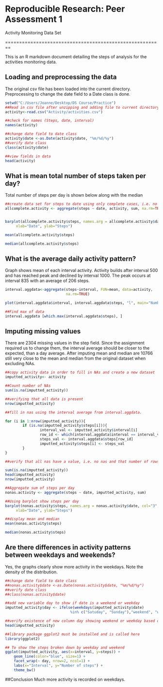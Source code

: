 # Reproducible Research: Peer Assessment 1
Activity Monitoring Data Set

========================================================

This is an R markdown document detailing the steps of analysis for the 
activities monitoring data.

## Loading and preprocessing the data
The original csv file has been loaded into the current directory.
Preprocessing to change the date field to a Date class is done.

```r
setwd("C:/Users/Joanne/Desktop/DS Course/Practice")
##Read in csv file after unzipping and adding file to current directory
activity<-read.csv("Activity/activities.csv")

##check for names (Steps, date, interval) 
names(activity)

##change date field to date class
activity$date <-as.Date(activity$date, "%m/%d/%y")
##verify date class
class(activity$date)

##view fields in data
head(activity)
```

## What is mean total number of steps taken per day?
Total number of steps per day is shown below along with the median
```r
##create data set for steps to date using only complete cases, i.e. no NAs
allcomplete.activity <- aggregate(steps ~ date, activity, sum, na.rm=TRUE)


barplot(allcomplete.activity$steps, names.arg = allcomplete.activity$date, col="3", main="Total Steps Per Date", 
     xlab="Date", ylab="Steps")

mean(allcomplete.activity$steps)

median(allcomplete.activity$steps)

```
## What is the average daily activity pattern?
Graph shows mean of each interval activity. Activity builds after interval 500 and has reached peak and declined by interval 1000.  The peak occurs at interval 835 with an average of 206 steps.

```r
interval.aggdata<-aggregate(steps~interval, FUN=mean, data=activity, 
                            na.rm=TRUE)

plot(interval.aggdata$interval, interval.aggdata$steps, "l", main="Number of Steps by Interval", xlab="Interval", ylab="Steps")

##Find max of data
interval.aggdata [which.max(interval.aggdata$steps), ]
```

## Imputing missing values
There are 2304 missing values in the step field.  Since the assignment required us to change them, the interval average should be closer to the expected, than a day average.  After imputing mean and median are 10766 still very close to the mean and median from the original dataset when excluding NAs. 

```r
##copy activity data in order to fill in NAs and create a new dataset
imputted_activity<- activity

##Count number of NAs        
sum(is.na(imputted_activity))

##verifying that all data is present
nrow(imputted_activity)

##fill in nas using the interval average from interval.aggdata.  

for (i in 1:nrow(imputted_activity)){
        if (is.na(imputted_activity$steps[i])){
                interval_val <- imputted_activity$interval[i]
                row_id <- which(interval.aggdata$interval == interval_val)
                steps_val <- interval.aggdata$steps[row_id]
                imputted_activity$steps[i] <- steps_val
        }
}

##verify that all nas have a value, i.e. no nas and that number of rows is still the same

sum(is.na(imputted_activity))
head(imputted_activity)
nrow(imputted_activity)

##Aggregate sum of steps per day
nonas.activity <- aggregate(steps ~ date, imputted_activity, sum)

##Using barplot show steps per day
barplot(nonas.activity$steps, names.arg = nonas.activity$date, col="3", main="Total Steps Per Date", 
     xlab="Date", ylab="Steps")

##display mean and median
mean(nonas.activity$steps)

median(nonas.activity$steps)
```

## Are there differences in activity patterns between weekdays and weekends?
Yes, the graphs clearly show more activity in the weekdays.  Note the density
of the distribution.
```r
##change date field to date class
##nonas.activity$date <-as.Date(nonas.activity$date, "%m/%d/%y")
##verify date class
##class(nonas.activity$date)

##add new variable day to show if date is a weekend or weekday
imputted_activity$day <- ifelse(weekdays(imputted_activity$date) 
                              %in% c("Satuday", "Sunday"),"weekend", "weekday")

##verify existence of new column day showing weekend or weekday based on date
head(imputted_activity)

##library package ggplot2 must be installed and is called here
library(ggplot2)

## To show the steps broken down by weekday and weekend
ggplot(imputted_activity, aes(x=interval, y=steps)) + 
    geom_line(color="blue", size=1) + 
    facet_wrap(~ day, nrow=2, ncol=1) +
    labs(x="Interval", y="Number of steps") +
    theme_bw()

```

##Conclusion
Much more activity is recorded on weekdays.
